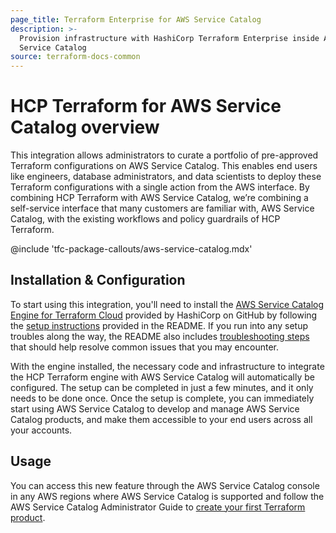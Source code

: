 ```yaml
---
page_title: Terraform Enterprise for AWS Service Catalog
description: >-
  Provision infrastructure with HashiCorp Terraform Enterprise inside AWS
  Service Catalog
source: terraform-docs-common
---
```


# HCP Terraform for AWS Service Catalog overview

This integration allows administrators to curate a portfolio of pre-approved Terraform configurations on AWS Service Catalog. This enables end users like engineers, database administrators, and data scientists to deploy these Terraform configurations with a single action from the AWS interface. By combining HCP Terraform with AWS Service Catalog, we’re combining a self-service interface that many customers are familiar with, AWS Service Catalog, with the existing workflows and policy guardrails of HCP Terraform.

<!-- BEGIN: TFC:only name:pnp-callout -->

@include 'tfc-package-callouts/aws-service-catalog.mdx'

<!-- END: TFC:only name:pnp-callout -->

## Installation & Configuration

To start using this integration, you'll need to install the [AWS Service Catalog Engine for Terraform Cloud](https://github.com/hashicorp/aws-service-catalog-engine-for-tfc) provided by HashiCorp on GitHub by following the [setup instructions](https://github.com/hashicorp/aws-service-catalog-engine-for-tfc#getting-started) provided in the README. If you run into any setup troubles along the way, the README also includes [troubleshooting steps](https://github.com/hashicorp/aws-service-catalog-engine-for-tfc#troubleshooting) that should help resolve common issues that you may encounter.

With the engine installed, the necessary code and infrastructure to integrate the HCP Terraform engine with AWS Service Catalog will automatically be configured. The setup can be completed in just a few minutes, and it only needs to be done once. Once the setup is complete, you can immediately start using AWS Service Catalog to develop and manage AWS Service Catalog products, and make them accessible to your end users across all your accounts.

## Usage

You can access this new feature through the AWS Service Catalog console in any AWS regions where AWS Service Catalog is supported and follow the AWS Service Catalog Administrator Guide to [create your first Terraform product](https://docs.aws.amazon.com/servicecatalog/latest/adminguide/getstarted-product-Terraform.html).
